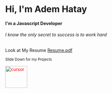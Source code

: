 # Hi, I'm Adem Hatay

#### I'm a Javascript Developer
###### I know the only secret to success is to work hard

Look at  My Resume [Resume.pdf](https://github.com/ademhatay/ademhatay/raw/main/Adem%20Hatay.pdf)

<sub>Slide Down for my Projects</sub>

<img src="https://user-images.githubusercontent.com/66277966/192483484-978de7d3-e224-400c-bbaa-cd7053113fe6.png" alt="cursor" style="width:70px;color:red"/>
